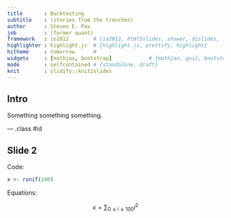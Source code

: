 ```yaml
---
title       : Backtesting
subtitle    : (stories from the trenches)
author      : Steven E. Pav
job         : (former quant)
framework   : io2012        # {io2012, html5slides, shower, dzslides, ...}
highlighter : highlight.js  # {highlight.js, prettify, highlight}
hitheme     : tomorrow      # 
widgets     : [mathjax, bootstrap]            # {mathjax, quiz, bootstrap}
mode        : selfcontained # {standalone, draft}
knit        : slidify::knit2slides
---
```


## Intro 

Something something something.

--- .class #id 

## Slide 2

Code:

```r
x <- runif(100)
```

Equations:

$$
x = \sum_{0 \le i \le 100} i^2
$$


